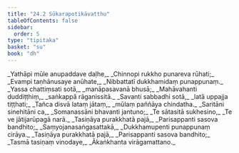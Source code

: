 ```yaml
---
title: "24.2 Sūkarapotikāvatthu"
tableOfContents: false
sidebar:
  order: 5
type: "tipitaka"
basket: "su"
book: "dh"
---
```



<DynamicBreadcrumb />

<Division number="338" book="dh" bookNo="18" page="62">

<Paragraph number="364" type="verses" book="dh">
_Yathāpi mūle anupaddave daḷhe,_  
_Chinnopi rukkho punareva rūhati;_  
_Evampi taṇhānusaye anūhate,_  
_Nibbattatī dukkhamidaṃ punappunaṃ._  

</Paragraph>

</Division>
<Division number="339" book="dh" bookNo="18" page="62">

<Paragraph number="365" type="verses" book="dh">
_Yassa chattiṃsati sotā,_  
_manāpasavanā bhusā;_  
_Mahāvahanti duddiṭṭhiṃ,_  
_saṅkappā rāganissitā._  

</Paragraph>

</Division>
<Division number="340" book="dh" bookNo="18" page="62">

<Paragraph number="366" type="verses" book="dh">
_Savanti sabbadhi sotā,_  
_latā uppajja tiṭṭhati;_  
_Tañca disvā lataṃ jātaṃ,_  
_mūlaṃ paññāya chindatha._  

</Paragraph>

</Division>
<Division number="341" book="dh" bookNo="18" page="62">

<Paragraph number="367" type="verses" book="dh">
_Saritāni sinehitāni ca,_  
_Somanassāni bhavanti jantuno;_  
_Te sātasitā sukhesino,_  
_Te ve jātijarūpagā narā._  

</Paragraph>

</Division>
<Division number="342" book="dh" bookNo="18" page="62">

<Paragraph number="368" type="verses" book="dh">
_Tasiṇāya purakkhatā pajā,_  
_Parisappanti sasova bandhito;_  
_Saṃyojanasaṅgasattakā,_  
_Dukkhamupenti punappunaṃ cirāya._  

</Paragraph>

</Division>
<Division number="343" book="dh" bookNo="18" page="62">

<Paragraph number="369" type="verses" book="dh">
_Tasiṇāya purakkhatā pajā,_  
_Parisappanti sasova bandhito;_  
_Tasmā tasiṇaṃ vinodaye,_  
_Ākaṅkhanta virāgamattano._
</Paragraph>
</Division>
